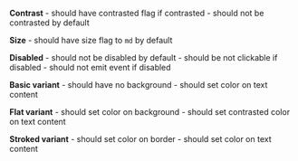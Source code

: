 **Contrast**
    - should have contrasted flag if contrasted
    - should not be contrasted by default

**Size**
    - should have size flag to `md` by default

**Disabled**
    - should not be disabled by default
    - should be not clickable if disabled
    - should not emit event if disabled

**Basic variant**
    - should have no background
    - should set color on text content

**Flat variant**
    - should set color on background
    - should set contrasted color on text content

**Stroked variant**
    - should set color on border
    - should set color on text content

